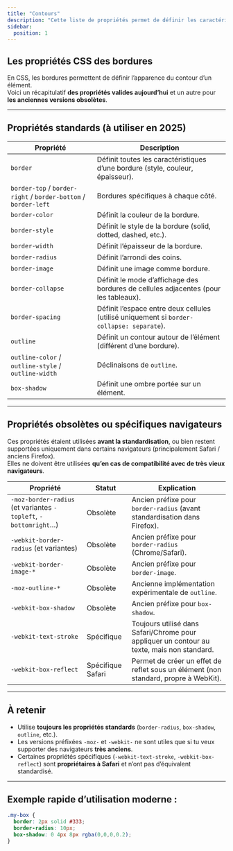 ```yaml
---
title: "Contours"
description: "Cette liste de propriétés permet de définir les caractéristiques des bordures de l'élément."
sidebar:
  position: 1
---
```


## Les propriétés CSS des bordures

En CSS, les bordures permettent de définir l’apparence du contour d’un élément.  
Voici un récapitulatif **des propriétés valides aujourd’hui** et un autre pour **les anciennes versions obsolètes**.

---

## Propriétés standards (à utiliser en 2025)

| Propriété | Description |
| --- | --- |
| `border` | Définit toutes les caractéristiques d’une bordure (style, couleur, épaisseur). |
| `border-top` / `border-right` / `border-bottom` / `border-left` | Bordures spécifiques à chaque côté. |
| `border-color` | Définit la couleur de la bordure. |
| `border-style` | Définit le style de la bordure (solid, dotted, dashed, etc.). |
| `border-width` | Définit l’épaisseur de la bordure. |
| `border-radius` | Définit l’arrondi des coins. |
| `border-image` | Définit une image comme bordure. |
| `border-collapse` | Définit le mode d’affichage des bordures de cellules adjacentes (pour les tableaux). |
| `border-spacing` | Définit l’espace entre deux cellules (utilisé uniquement si `border-collapse: separate`). |
| `outline` | Définit un contour autour de l’élément (différent d’une bordure). |
| `outline-color` / `outline-style` / `outline-width` | Déclinaisons de `outline`. |
| `box-shadow` | Définit une ombre portée sur un élément. |

---

## Propriétés obsolètes ou spécifiques navigateurs

Ces propriétés étaient utilisées **avant la standardisation**, ou bien restent supportées uniquement dans certains navigateurs (principalement Safari / anciens Firefox).  
Elles ne doivent être utilisées **qu’en cas de compatibilité avec de très vieux navigateurs**.

| Propriété | Statut | Explication |
| --- | --- | --- |
| `-moz-border-radius` (et variantes `-topleft`, `-bottomright`…) | Obsolète | Ancien préfixe pour `border-radius` (avant standardisation dans Firefox). |
| `-webkit-border-radius` (et variantes) | Obsolète | Ancien préfixe pour `border-radius` (Chrome/Safari). |
| `-webkit-border-image-*` | Obsolète | Ancien préfixe pour `border-image`. |
| `-moz-outline-*` | Obsolète | Ancienne implémentation expérimentale de `outline`. |
| `-webkit-box-shadow` | Obsolète | Ancien préfixe pour `box-shadow`. |
| `-webkit-text-stroke` | Spécifique | Toujours utilisé dans Safari/Chrome pour appliquer un contour au texte, mais non standard. |
| `-webkit-box-reflect` | Spécifique Safari | Permet de créer un effet de reflet sous un élément (non standard, propre à WebKit). |

---

## À retenir

- Utilise **toujours les propriétés standards** (`border-radius`, `box-shadow`, `outline`, etc.).  
- Les versions préfixées `-moz-` et `-webkit-` ne sont utiles que si tu veux supporter des navigateurs **très anciens**.  
- Certaines propriétés spécifiques (`-webkit-text-stroke`, `-webkit-box-reflect`) sont **propriétaires à Safari** et n’ont pas d’équivalent standardisé.

---

## Exemple rapide d’utilisation moderne :

```css
.my-box {
  border: 2px solid #333;
  border-radius: 10px;
  box-shadow: 0 4px 8px rgba(0,0,0,0.2);
}